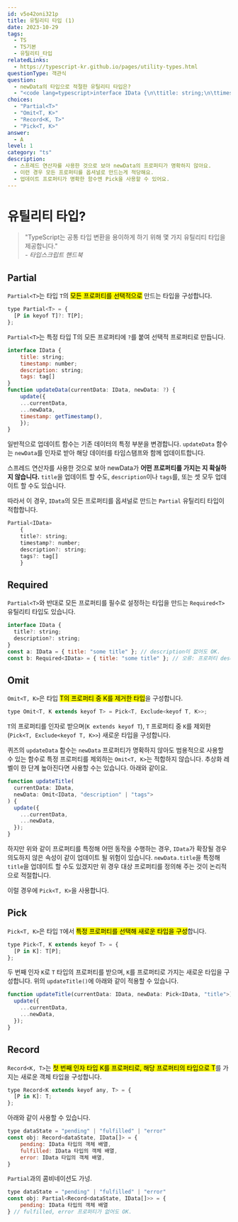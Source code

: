 ```yaml
---
id: v5o42oni321p
title: 유틸리티 타입 (1)
date: 2023-10-29
tags:
  - TS
  - TS기본
  - 유틸리티_타입
relatedLinks:
  - https://typescript-kr.github.io/pages/utility-types.html
questionType: 객관식
question:
  - newData의 타입으로 적절한 유틸리티 타입은?
  - "<code lang=typescript>interface IData {\n\ttitle: string;\n\ttimestamp: number;\n\tdescription: string;\n\ttags: tag[];\n}\nfunction updateData(currentData: IData, newData: ?) {\n\tupdate({\n\t\t...currentData,\n\t\t...newData,\n\t\ttimestamp: getTimestamp()\n\t});\n} </code>"
choices:
  - "Partial<T>"
  - "Omit<T, K>"
  - "Record<K, T>"
  - "Pick<T, K>"
answer:
  - A
level: 1
category: "ts"
description:
  - 스프레드 연산자를 사용한 것으로 보아 newData의 프로퍼티가 명확하지 않아요.
  - 이런 경우 모든 프로퍼티를 옵셔널로 만드는게 적당해요.
  - 업데이트 프로퍼티가 명확한 함수엔 Pick을 사용할 수 있어요.
---
```


# 유틸리티 타입?

<blockquote>
  "TypeScript는 공통 타입 변환을 용이하게 하기 위해 몇 가지 유틸리티 타입을
  제공합니다."
  <footer>
    <cite>- 타입스크립트 핸드북</cite>
  </footer>
</blockquote>

## Partial

`Partial<T>`는 타입 `T`의 <mark>모든 프로퍼티를 선택적으로</mark> 만드는 타입을 구성합니다.

```javascript
type Partial<T> = {
  [P in keyof T]?: T[P];
};
```

`Partial<T>`는 특정 타입 T의 모든 프로퍼티에 `?`를 붙여 선택적 프로퍼티로 만듭니다.

```javascript
interface IData {
    title: string;
    timestamp: number;
    description: string;
    tags: tag[]
}
function updateData(currentData: IData, newData: ?) {
    update({
    ...currentData,
    ...newData,
    timestamp: getTimestamp(),
    });
}
```

일반적으로 업데이트 함수는 기존 데이터의 특정 부분을 변경합니다.
`updateData` 함수는 `newData`를 인자로 받아 해당 데이터를 타임스탬프와 함께 업데이트합니다.

스프레드 연산자를 사용한 것으로 보아 newData가 <b>어떤 프로퍼티를 가지는 지 확실하지 않습니다.</b>
`title`을 업데이트 할 수도, `description`이나 `tags`를, 또는 셋 모두 업데이트 할 수도 있습니다.

따라서 이 경우, `IData`의 모든 프로퍼티를 옵셔널로 만드는 `Partial` 유틸리티 타입이 적합합니다.

```javascript
Partial<IData>
    {
    title?: string;
    timestamp?: number;
    description?: string;
    tags?: tag[]
    }
```

## Required

`Partial<T>`와 반대로 모든 프로퍼티를 필수로 설정하는 타입을 만드는 `Required<T>` 유틸리티 타입도 있습니다.

```javascript
interface IData {
  title?: string;
  description?: string;
}
const a: IData = { title: "some title" }; // description이 없어도 OK.
const b: Required<IData> = { title: "some title" }; // 오류: 프로퍼티 description이 없습니다.
```

## Omit

`Omit<T, K>`은 타입 <mark>T의 프로퍼티 중 K를 제거한 타입</mark>을 구성합니다.

```javascript
type Omit<T, K extends keyof T> = Pick<T, Exclude<keyof T, K>>;
```

`T`의 프로퍼티를 인자로 받으며(`K extends keyof T`), `T` 프로퍼티 중 `K`를 제외한(`Pick<T, Exclude<keyof T, K>>`) 새로운 타입을 구성합니다.

퀴즈의 `updateData` 함수는 `newData` 프로퍼티가 명확하지 않아도 범용적으로 사용할 수 있는 함수로 특정 프로퍼티를 제외하는 `Omit<T, K>`는 적합하지 않습니다.
추상화 레벨이 한 단계 높아진다면 사용할 수는 있습니다. 아래와 같이요.

```javascript
function updateTitle(
  currentData: IData,
  newData: Omit<IData, "description" | "tags">
) {
  update({
    ...currentData,
    ...newData,
  });
}
```

하지만 위와 같이 프로퍼티를 특정해 어떤 동작을 수행하는 경우, `IData`가 확장될 경우 의도하지 않은 속성이 같이 업데이트 될 위험이 있습니다.
`newData.title`을 특정해 `title`을 업데이트 할 수도 있겠지만 위 경우 대상 프로퍼티를 정의해 주는 것이 논리적으로 적절합니다.

이럴 경우에 `Pick<T, K>`을 사용합니다.

## Pick

`Pick<T, K>`은 타입 `T`에서 <mark>특정 프로퍼티를 선택해 새로운 타입을 구성</mark>합니다.

```javascript
type Pick<T, K extends keyof T> = {
  [P in K]: T[P];
};
```

두 번째 인자 `K`로 `T` 타입의 프로퍼티를 받으며, `K`를 프로퍼티로 가지는 새로운 타입을 구성합니다.
위의 `updateTitle()`에 아래와 같이 적용할 수 있습니다.

```javascript
function updateTitle(currentData: IData, newData: Pick<IData, "title">) {
  update({
    ...currentData,
    ...newData,
  });
}
```

## Record

`Record<K, T>`는 <mark>첫 번째 인자 타입 K를 프로퍼티로, 해당 프로퍼티의 타입으로 T</mark>를 가지는 새로운 객체 타입을 구성합니다.

```javascript
type Record<K extends keyof any, T> = {
  [P in K]: T;
};
```

아래와 같이 사용할 수 있습니다.

```javascript
type dataState = "pending" | "fulfilled" | "error"
const obj: Record<dataState, IData[]> = {
    pending: IData 타입의 객체 배열,
    fulfilled: IData 타입의 객체 배열,
    error: IData 타입의 객체 배열,
}
```

`Partial`과의 콤비네이션도 가넝.

```javascript
type dataState = "pending" | "fulfilled" | "error"
const obj: Partial<Record<dataState, IData[]>> = {
    pending: IData 타입의 객체 배열
} // fulfilled, error 프로퍼티가 없어도 OK.
```
